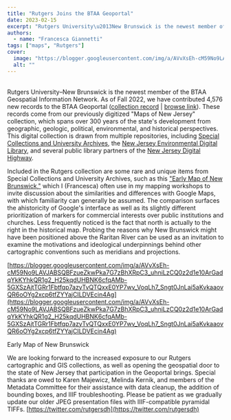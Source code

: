 ```yaml
---
title: "Rutgers Joins the BTAA Geoportal"
date: 2023-02-15
excerpt: "Rutgers University\u2013New Brunswick is the newest member of the BTAA Geospatial Information Network."
authors:
  - name: "Francesca Giannetti"
tags: ["maps", "Rutgers"]
cover:
  image: "https://blogger.googleusercontent.com/img/a/AVvXsEh-cM59No9LAVJABSQBFzueZkwPka7G7zBhXRpC3_uhniLzCQ0z2d1e10ArGadqYkKYhkQR1g2_H25kqdUHBNK6cfqAMb-5GXSzAjtTGRr1Fbtfqp7azyTvQTQxxE0YP7wv_VoqLh7_Sngt0JnLai5aKvkaaovQR6oOYg2xcp6tfZYYajCILDVEcin4Ag=s320"
  alt: ""
---
```


<br/>Rutgers University–New Brunswick is the newest member of the BTAA Geospatial Information Network. As of Fall 2022, we have contributed 4,576 new records to the BTAA Geoportal ([collection record](https://geo.btaa.org/catalog/14d-01) | [browse link](https://geo.btaa.org/?f%5Bdct_isPartOf_sm%5D%5B%5D=14d-01)). These records come from our previously digitized "Maps of New Jersey" collection, which spans over 300 years of the state's development from geographic, geologic, political, environmental, and historical perspectives. This digital collection is drawn from multiple repositories, including [Special Collections and University Archives](https://www.libraries.rutgers.edu/new-brunswick/visit-study/locations/special-collections-university-archives), the [New Jersey Environmental Digital Library](https://njedl.rutgers.edu/), and several public library partners of the [New Jersey Digital Highway](https://njdigitalhighway.org/).         

Included in the Rutgers collection are some rare and unique items from Special Collections and University Archives, such as this ["Early Map of New Brunswick,"](https://geo.btaa.org/catalog/rutgers-lib:24800) which I (Francesca) often use in my mapping workshops to invite discussion about the similarities and differences with Google Maps, with which familiarity can generally be assumed. The comparison surfaces the ahistoricity of Google's interface as well as its slightly different prioritization of markers for commercial interests over public institutions and churches. Less frequently noticed is the fact that north is actually to the right in the historical map. Probing the reasons why New Brunswick might have been positioned above the Raritan River can be used as an invitation to examine the motivations and ideological underpinnings behind other cartographic conventions such as meridians and projections.

 

[https://blogger.googleusercontent.com/img/a/AVvXsEh-cM59No9LAVJABSQBFzueZkwPka7G7zBhXRpC3_uhniLzCQ0z2d1e10ArGadqYkKYhkQR1g2_H25kqdUHBNK6cfqAMb-5GXSzAjtTGRr1Fbtfqp7azyTvQTQxxE0YP7wv_VoqLh7_Sngt0JnLai5aKvkaaovQR6oOYg2xcp6tfZYYajCILDVEcin4Ag](https://blogger.googleusercontent.com/img/a/AVvXsEh-cM59No9LAVJABSQBFzueZkwPka7G7zBhXRpC3_uhniLzCQ0z2d1e10ArGadqYkKYhkQR1g2_H25kqdUHBNK6cfqAMb-5GXSzAjtTGRr1Fbtfqp7azyTvQTQxxE0YP7wv_VoqLh7_Sngt0JnLai5aKvkaaovQR6oOYg2xcp6tfZYYajCILDVEcin4Ag)

 

Early   Map of New Brunswick

 We are looking forward to the increased exposure to our Rutgers cartographic and GIS collections, as well as opening the geospatial door to the state of New Jersey that participation in the Geoportal brings. Special thanks are owed to Karen Majewicz, Melinda Kernik, and members of the Metadata Committee for their assistance with data cleanup, the addition of bounding boxes, and IIIF troubleshooting. Please be patient as we gradually update our older JPEG presentation files with IIIF-compatible pyramidal TIFFs.    [https://twitter.com/rutgersdh](https://twitter.com/rutgersdh)<br/>
